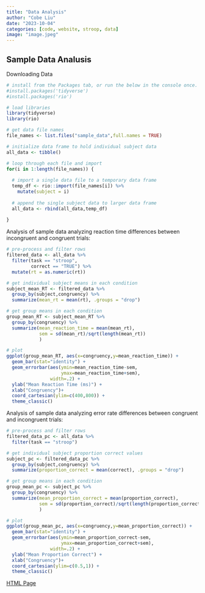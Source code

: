 ```yaml
---
title: "Data Analysis"
author: "Cobe Liu"
date: "2023-10-04"
categories: [code, website, stroop, data]
image: "image.jpeg"
---
```


## Sample Data Analusis

Downloading Data

``` r
# install from the Packages tab, or run the below in the console once.
#install.packages('tidyverse')
#install.packages('rio')

# load libraries
library(tidyverse)
library(rio)

# get data file names
file_names <- list.files("sample_data",full.names = TRUE)

# initialize data frame to hold individual subject data
all_data <- tibble()

# loop through each file and import
for(i in 1:length(file_names)) {
  
  # import a single data file to a temporary data frame
  temp_df <- rio::import(file_names[i]) %>%
    mutate(subject = i)
  
  # append the single subject data to larger data frame
  all_data <- rbind(all_data,temp_df)
  
}
```

Analysis of sample data analyzing reaction time differences between incongruent and congruent trials:

```r
# pre-process and filter rows
filtered_data <- all_data %>%
  filter(task == "stroop",
         correct == "TRUE") %>%
  mutate(rt = as.numeric(rt))

# get individual subject means in each condition
subject_mean_RT <- filtered_data %>%
  group_by(subject,congruency) %>%
  summarize(mean_rt = mean(rt), .groups = "drop")

# get group means in each condition
group_mean_RT <- subject_mean_RT %>%
  group_by(congruency) %>%
  summarize(mean_reaction_time = mean(mean_rt),
            sem = sd(mean_rt)/sqrt(length(mean_rt))
            )

# plot
ggplot(group_mean_RT, aes(x=congruency,y=mean_reaction_time)) +
  geom_bar(stat="identity") +
  geom_errorbar(aes(ymin=mean_reaction_time-sem,
                    ymax=mean_reaction_time+sem),
                width=.2) +
  ylab("Mean Reaction Time (ms)") +
  xlab("Congruency")+
  coord_cartesian(ylim=c(400,800)) +
  theme_classic()

```

Analysis of sample data analyzing error rate differences between congruent and incongruent trials:

```r

# pre-process and filter rows
filtered_data_pc <- all_data %>%
  filter(task == "stroop")

# get individual subject proportion correct values
subject_pc <- filtered_data_pc %>%
  group_by(subject,congruency) %>%
  summarize(proportion_correct = mean(correct), .groups = "drop")

# get group means in each condition
group_mean_pc <- subject_pc %>%
  group_by(congruency) %>%
  summarize(mean_proportion_correct = mean(proportion_correct),
            sem = sd(proportion_correct)/sqrt(length(proportion_correct))
            )

# plot
ggplot(group_mean_pc, aes(x=congruency,y=mean_proportion_correct)) +
  geom_bar(stat="identity") +
  geom_errorbar(aes(ymin=mean_proportion_correct-sem,
                    ymax=mean_proportion_correct+sem),
                width=.2) +
  ylab("Mean Proportion Correct") +
  xlab("Congruency")+
  coord_cartesian(ylim=c(0.5,1)) +
  theme_classic()
```


[HTML Page](stroop.html)